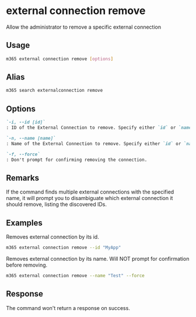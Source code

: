 
# external connection remove

Allow the administrator to remove a specific external connection

## Usage

```sh
m365 external connection remove [options]
```

## Alias

```sh
m365 search externalconnection remove
```

## Options

```md definition-list
`-i, --id [id]`
: ID of the External Connection to remove. Specify either `id` or `name`.

`-n, --name [name]`
: Name of the External Connection to remove. Specify either `id` or `name`.

`-f, --force`
: Don't prompt for confirming removing the connection.
```

<Global />

## Remarks

If the command finds multiple external connections with the specified name, it will prompt you to disambiguate which external connection it should remove, listing the discovered IDs.

## Examples

Removes external connection by its id.

```sh
m365 external connection remove --id "MyApp"
```

Removes external connection by its name. Will NOT prompt for confirmation before removing.

```sh
m365 external connection remove --name "Test" --force
```

## Response

The command won't return a response on success.
